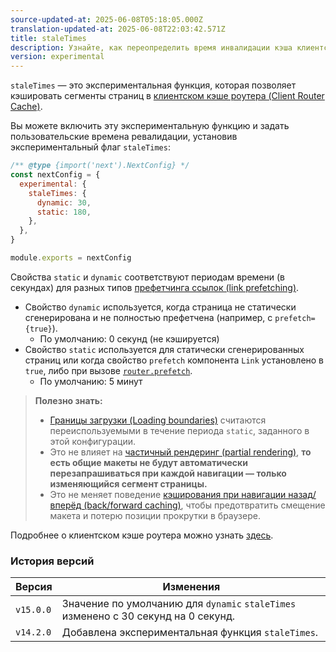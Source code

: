 ```yaml
---
source-updated-at: 2025-06-08T05:18:05.000Z
translation-updated-at: 2025-06-08T22:03:42.571Z
title: staleTimes
description: Узнайте, как переопределить время инвалидации кэша клиентского роутера.
version: experimental
---
```


`staleTimes` — это экспериментальная функция, которая позволяет кэшировать сегменты страниц в [клиентском кэше роутера (Client Router Cache)](/docs/app/deep-dive/caching#client-side-router-cache).

Вы можете включить эту экспериментальную функцию и задать пользовательские времена ревалидации, установив экспериментальный флаг `staleTimes`:

```js filename="next.config.js"
/** @type {import('next').NextConfig} */
const nextConfig = {
  experimental: {
    staleTimes: {
      dynamic: 30,
      static: 180,
    },
  },
}

module.exports = nextConfig
```

Свойства `static` и `dynamic` соответствуют периодам времени (в секундах) для разных типов [префетчинга ссылок (link prefetching)](/docs/app/api-reference/components/link#prefetch).

- Свойство `dynamic` используется, когда страница не статически сгенерирована и не полностью префетчена (например, с `prefetch={true}`).
  - По умолчанию: 0 секунд (не кэшируется)
- Свойство `static` используется для статически сгенерированных страниц или когда свойство `prefetch` компонента `Link` установлено в `true`, либо при вызове [`router.prefetch`](/docs/app/deep-dive/caching#routerprefetch).
  - По умолчанию: 5 минут

> **Полезно знать:**
>
> - [Границы загрузки (Loading boundaries)](/docs/app/api-reference/file-conventions/loading) считаются переиспользуемыми в течение периода `static`, заданного в этой конфигурации.
> - Это не влияет на [частичный рендеринг (partial rendering)](/docs/app/getting-started/linking-and-navigating#client-side-transitions), **то есть общие макеты не будут автоматически перезапрашиваться при каждой навигации — только изменяющийся сегмент страницы.**
> - Это не меняет поведение [кэширования при навигации назад/вперёд (back/forward caching)](/docs/app/deep-dive/caching#client-side-router-cache), чтобы предотвратить смещение макета и потерю позиции прокрутки в браузере.

Подробнее о клиентском кэше роутера можно узнать [здесь](/docs/app/deep-dive/caching#client-side-router-cache).

### История версий

| Версия    | Изменения                                                  |
| --------- | ---------------------------------------------------------- |
| `v15.0.0` | Значение по умолчанию для `dynamic` `staleTimes` изменено с 30 секунд на 0 секунд. |
| `v14.2.0` | Добавлена экспериментальная функция `staleTimes`.          |
